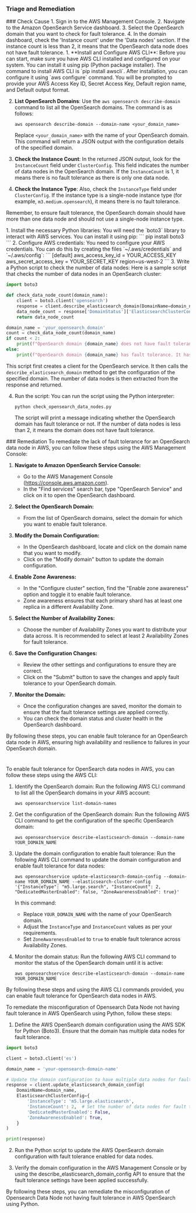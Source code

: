 
### Triage and Remediation
<Tabs>

<Tab title='Cause'>
### Check Cause
<AccordionGroup>
<Accordion title='Using Console' defaultOpen='true'>
1. Sign in to the AWS Management Console.
2. Navigate to the Amazon OpenSearch Service dashboard. 
3. Select the OpenSearch domain that you want to check for fault tolerance.
4. In the domain dashboard, check the 'Instance count' under the 'Data nodes' section. If the instance count is less than 2, it means that the OpenSearch data node does not have fault tolerance.
</Accordion>

<Accordion title='Using CLI'>
1. **Install and Configure AWS CLI**: Before you can start, make sure you have AWS CLI installed and configured on your system. You can install it using pip (Python package installer). The command to install AWS CLI is `pip install awscli`. After installation, you can configure it using `aws configure` command. You will be prompted to provide your AWS Access Key ID, Secret Access Key, Default region name, and Default output format.

2. **List OpenSearch Domains**: Use the `aws opensearch describe-domain` command to list all the OpenSearch domains. The command is as follows:

    ```
    aws opensearch describe-domain --domain-name <your_domain_name>
    ```

    Replace `<your_domain_name>` with the name of your OpenSearch domain. This command will return a JSON output with the configuration details of the specified domain.

3. **Check the Instance Count**: In the returned JSON output, look for the `InstanceCount` field under `ClusterConfig`. This field indicates the number of data nodes in the OpenSearch domain. If the `InstanceCount` is 1, it means there is no fault tolerance as there is only one data node.

4. **Check the Instance Type**: Also, check the `InstanceType` field under `ClusterConfig`. If the instance type is a single-node instance type (for example, `m3.medium.opensearch`), it means there is no fault tolerance.

Remember, to ensure fault tolerance, the OpenSearch domain should have more than one data node and should not use a single-node instance type.
</Accordion>

<Accordion title='Using Python'>
1. Install the necessary Python libraries:
   You will need the `boto3` library to interact with AWS services. You can install it using pip:
   ```
   pip install boto3
   ```
2. Configure AWS credentials:
   You need to configure your AWS credentials. You can do this by creating the files `~/.aws/credentials` and `~/.aws/config`:
   ```
   [default]
   aws_access_key_id = YOUR_ACCESS_KEY
   aws_secret_access_key = YOUR_SECRET_KEY
   region=us-west-2
   ```
3. Write a Python script to check the number of data nodes:
   Here is a sample script that checks the number of data nodes in an OpenSearch cluster:

   ```python
   import boto3

   def check_data_node_count(domain_name):
       client = boto3.client('opensearch')
       response = client.describe_elasticsearch_domain(DomainName=domain_name)
       data_node_count = response['DomainStatus']['ElasticsearchClusterConfig']['InstanceCount']
       return data_node_count

   domain_name = 'your_opensearch_domain'
   count = check_data_node_count(domain_name)
   if count < 2:
       print(f"OpenSearch domain {domain_name} does not have fault tolerance. It only has {count} data node.")
   else:
       print(f"OpenSearch domain {domain_name} has fault tolerance. It has {count} data nodes.")
   ```
   This script first creates a client for the OpenSearch service. It then calls the `describe_elasticsearch_domain` method to get the configuration of the specified domain. The number of data nodes is then extracted from the response and returned.

4. Run the script:
   You can run the script using the Python interpreter:
   ```
   python check_opensearch_data_nodes.py
   ```
   The script will print a message indicating whether the OpenSearch domain has fault tolerance or not. If the number of data nodes is less than 2, it means the domain does not have fault tolerance.
</Accordion>

</AccordionGroup>
</Tab>
<Tab title='Remediation'>
### Remediation

<AccordionGroup>
<Accordion title='Using Console' defaultOpen='true'>
To remediate the lack of fault tolerance for an OpenSearch data node in AWS, you can follow these steps using the AWS Management Console:

1. **Navigate to Amazon OpenSearch Service Console:**
   - Go to the AWS Management Console (https://console.aws.amazon.com).
   - In the "Find services" search bar, type "OpenSearch Service" and click on it to open the OpenSearch dashboard.

2. **Select the OpenSearch Domain:**
   - From the list of OpenSearch domains, select the domain for which you want to enable fault tolerance.

3. **Modify the Domain Configuration:**
   - In the OpenSearch dashboard, locate and click on the domain name that you want to modify.
   - Click on the "Modify domain" button to update the domain configuration.

4. **Enable Zone Awareness:**
   - In the "Configure cluster" section, find the "Enable zone awareness" option and toggle it to enable fault tolerance.
   - Zone awareness ensures that each primary shard has at least one replica in a different Availability Zone.

5. **Select the Number of Availability Zones:**
   - Choose the number of Availability Zones you want to distribute your data across. It is recommended to select at least 2 Availability Zones for fault tolerance.

6. **Save the Configuration Changes:**
   - Review the other settings and configurations to ensure they are correct.
   - Click on the "Submit" button to save the changes and apply fault tolerance to your OpenSearch domain.

7. **Monitor the Domain:**
   - Once the configuration changes are saved, monitor the domain to ensure that the fault tolerance settings are applied correctly.
   - You can check the domain status and cluster health in the OpenSearch dashboard.

By following these steps, you can enable fault tolerance for an OpenSearch data node in AWS, ensuring high availability and resilience to failures in your OpenSearch domain.

#
</Accordion>

<Accordion title='Using CLI'>
To enable fault tolerance for OpenSearch data nodes in AWS, you can follow these steps using the AWS CLI:

1. Identify the OpenSearch domain: 
   Run the following AWS CLI command to list all the OpenSearch domains in your AWS account:
   ```
   aws opensearchservice list-domain-names
   ```

2. Get the configuration of the OpenSearch domain:
   Run the following AWS CLI command to get the configuration of the specific OpenSearch domain:
   ```
   aws opensearchservice describe-elasticsearch-domain --domain-name YOUR_DOMAIN_NAME
   ```

3. Update the domain configuration to enable fault tolerance:
   Run the following AWS CLI command to update the domain configuration and enable fault tolerance for data nodes:
   ```
   aws opensearchservice update-elasticsearch-domain-config --domain-name YOUR_DOMAIN_NAME --elasticsearch-cluster-config '{"InstanceType": "m5.large.search", "InstanceCount": 2, "DedicatedMasterEnabled": false, "ZoneAwarenessEnabled": true}'
   ```
   In this command:
   - Replace `YOUR_DOMAIN_NAME` with the name of your OpenSearch domain.
   - Adjust the `InstanceType` and `InstanceCount` values as per your requirements.
   - Set `ZoneAwarenessEnabled` to `true` to enable fault tolerance across Availability Zones.

4. Monitor the domain status:
   Run the following AWS CLI command to monitor the status of the OpenSearch domain until it is active:
   ```
   aws opensearchservice describe-elasticsearch-domain --domain-name YOUR_DOMAIN_NAME
   ```

By following these steps and using the AWS CLI commands provided, you can enable fault tolerance for OpenSearch data nodes in AWS.
</Accordion>

<Accordion title='Using Python'>
To remediate the misconfiguration of Opensearch Data Node not having fault tolerance in AWS OpenSearch using Python, follow these steps:

1. Define the AWS OpenSearch domain configuration using the AWS SDK for Python (Boto3). Ensure that the domain has multiple data nodes for fault tolerance.

```python
import boto3

client = boto3.client('es')

domain_name = 'your-opensearch-domain-name'

# Update the domain configuration to have multiple data nodes for fault tolerance
response = client.update_elasticsearch_domain_config(
    DomainName=domain_name,
    ElasticsearchClusterConfig={
        'InstanceType': 'm5.large.elasticsearch',
        'InstanceCount': 2,  # Set the number of data nodes for fault tolerance
        'DedicatedMasterEnabled': False,
        'ZoneAwarenessEnabled': True,
    }
)

print(response)
```

2. Run the Python script to update the AWS OpenSearch domain configuration with fault tolerance enabled for data nodes.

3. Verify the domain configuration in the AWS Management Console or by using the describe_elasticsearch_domain_config API to ensure that the fault tolerance settings have been applied successfully.

By following these steps, you can remediate the misconfiguration of Opensearch Data Node not having fault tolerance in AWS OpenSearch using Python.
</Accordion>

</AccordionGroup>
</Tab>
</Tabs>
